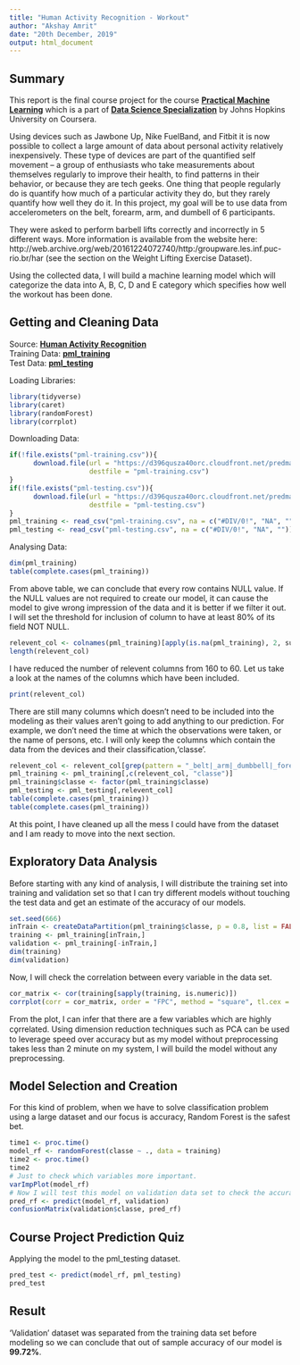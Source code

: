 ```yaml
---
title: "Human Activity Recognition - Workout"
author: "Akshay Amrit"
date: "20th December, 2019"
output: html_document
---
```



## Summary
This report is the final course project for the course [**Practical Machine Learning**](https://www.coursera.org/learn/practical-machine-learning/home/welcome) which is a part of [**Data Science Specialization**](https://www.coursera.org/specializations/jhu-data-science) by Johns Hopkins University on Coursera.  
  
Using devices such as Jawbone Up, Nike FuelBand, and Fitbit it is now possible to collect a large amount of data about personal activity relatively inexpensively. These type of devices are part of the quantified self movement – a group of enthusiasts who take measurements about themselves regularly to improve their health, to find patterns in their behavior, or because they are tech geeks. One thing that people regularly do is quantify how much of a particular activity they do, but they rarely quantify how well they do it. In this project, my goal will be to use data from accelerometers on the belt, forearm, arm, and dumbell of 6 participants.  
  
They were asked to perform barbell lifts correctly and incorrectly in 5 different ways. More information is available from the website here: http://web.archive.org/web/20161224072740/http:/groupware.les.inf.puc-rio.br/har (see the section on the Weight Lifting Exercise Dataset).  
  
Using the collected data, I will build a machine learning model which will categorize the data into A, B, C, D and E category which specifies how well the workout has been done.  
  
  
## Getting and Cleaning Data  
Source: [**Human Activity Recognition**](http://groupware.les.inf.puc-rio.br/har)  
Training Data: [**pml_training**](https://d396qusza40orc.cloudfront.net/predmachlearn/pml-training.csv)  
Test Data: [**pml_testing**](https://d396qusza40orc.cloudfront.net/predmachlearn/pml-testing.csv)  
  
Loading Libraries:
```r
library(tidyverse)
library(caret)
library(randomForest)
library(corrplot)
```
  
Downloading Data:
```r
if(!file.exists("pml-training.csv")){
      download.file(url = "https://d396qusza40orc.cloudfront.net/predmachlearn/pml-training.csv", 
                    destfile = "pml-training.csv")
}
if(!file.exists("pml-testing.csv")){
      download.file(url = "https://d396qusza40orc.cloudfront.net/predmachlearn/pml-testing.csv", 
                    destfile = "pml-testing.csv")
}
pml_training <- read_csv("pml-training.csv", na = c("#DIV/0!", "NA", ""))
pml_testing <- read_csv("pml-testing.csv", na = c("#DIV/0!", "NA", ""))
```
  
Analysing Data: 
```r
dim(pml_training)
table(complete.cases(pml_training))
```
From above table, we can conclude that every row contains NULL value. If the NULL values are not required to create our model, it can cause the model to give wrong impression of the data and it is better if we filter it out.  
I will set the threshold for inclusion of column to have at least 80% of its field NOT NULL.
```r
relevent_col <- colnames(pml_training)[apply(is.na(pml_training), 2, sum) < (0.8 * nrow(pml_training))]
length(relevent_col)
```
I have reduced the number of relevent columns from 160 to 60. Let us take a look at the names of the columns which have been included.
```r
print(relevent_col)
```
There are still many columns which doesn't need to be included into the modeling as their values aren't going to add anything to our prediction. For example, we don't need the time at which the observations were taken, or the name of persons, etc. I will only keep the columns which contain the data from the devices and their classification,'classe'.
```r
relevent_col <- relevent_col[grep(pattern = "_belt|_arm|_dumbbell|_forearm", x = relevent_col)]
pml_training <- pml_training[,c(relevent_col, "classe")]
pml_training$classe <- factor(pml_training$classe)
pml_testing <- pml_testing[,relevent_col]
table(complete.cases(pml_training))
table(complete.cases(pml_training))
```
At this point, I have cleaned up all the mess I could have from the dataset and I am ready to move into the next section.  
  
  
## Exploratory Data Analysis
Before starting with any kind of analysis, I will distribute the training set into training and validation set so that I can try different models without touching the test data and get an estimate of the accuracy of our models.
```r
set.seed(666)
inTrain <- createDataPartition(pml_training$classe, p = 0.8, list = FALSE)
training <- pml_training[inTrain,]
validation <- pml_training[-inTrain,]
dim(training)
dim(validation)
```
Now, I will check the correlation between every variable in the data set.
```r
cor_matrix <- cor(training[sapply(training, is.numeric)])
corrplot(corr = cor_matrix, order = "FPC", method = "square", tl.cex = 0.45, tl.col = "black", number.cex = 0.25)
```
From the plot, I can infer that there are a few variables which are highly co̥rrelated. Using dimension reduction techniques such as PCA can be used to leverage speed over accuracy but as my model without preprocessing takes less than 2 minute on my system, I will build the model without any preprocessing.  
  
  
## Model Selection and Creation
For this kind of problem, when we have to solve classification problem using a large dataset and our focus is accuracy, Random Forest is the safest bet.
```r
time1 <- proc.time()
model_rf <- randomForest(classe ~ ., data = training)
time2 <- proc.time()
time2
# Just to check which variables more important.
varImpPlot(model_rf)
# Now I will test this model on validation data set to check the accuracy of the model.
pred_rf <- predict(model_rf, validation)
confusionMatrix(validation$classe, pred_rf)
```
  
  
## Course Project Prediction Quiz
Applying the model to the pml_testing dataset.
```r
pred_test <- predict(model_rf, pml_testing)
pred_test
```
  
  
## Result
'Validation' dataset was separated from the training data set before modeling so we can conclude that out of sample accuracy of our model is **99.72%**.  
